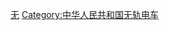 {{Commonscat|Trolleybuses in Beijing}}

[[Category:北京公交|无]]
[[Category:中华人民共和国无轨电车|Category:中华人民共和国无轨电车]]